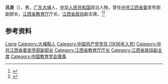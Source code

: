 '''吕良'''（{{bd|1916年|}}），男，[[广东|广东]][[大埔县|大埔]]人，[[中华人民共和国|中华人民共和国]]政治人物，曾任[[中共江西省委|中共江西省委]]宣传部副部长，[[江西省教育厅|江西省教育厅]]厅长，[[江西省政协|江西省政协]]副主席。<ref>{{cite book|title=中囯人名大辞典·当代人物卷|author=廖盖隆等编|year=1990|publisher=上海辞书出版社|location=上海|page=}}</ref><ref>{{Cite book|title=中华人民共和国职官志|author=何虎生, 李耀东, 向常福主编|publisher=中国社会出版社|year=2003|isbn=9787800883934|location=北京|pages=}}</ref>

== 参考资料 ==
{{reflist}}

{{Navboxes
| title  = 吕良在[[中国教育学会|中国教育学会]]的职务
| list1  =
{{中国教育学会第一届理事会}}
}}

{{Authority control}}
{{DEFAULTSORT:Lv吕}}
[[Category:吕姓|Liang]]
[[Category:大埔縣人|Category:大埔縣人]]
[[Category:中国共产党党员_(1936年入党)|Category:中国共产党党员 (1936年入党)]]
[[Category:中共江西省委宣传部副部长|Category:中共江西省委宣传部副部长]]
[[Category:江西省教育厅厅长|Category:江西省教育厅厅长]]
[[Category:江西省政協副主席|Category:江西省政協副主席]]
[[Category:中国教育学会理事|Category:中国教育学会理事]]

{{中国人物小作品}}